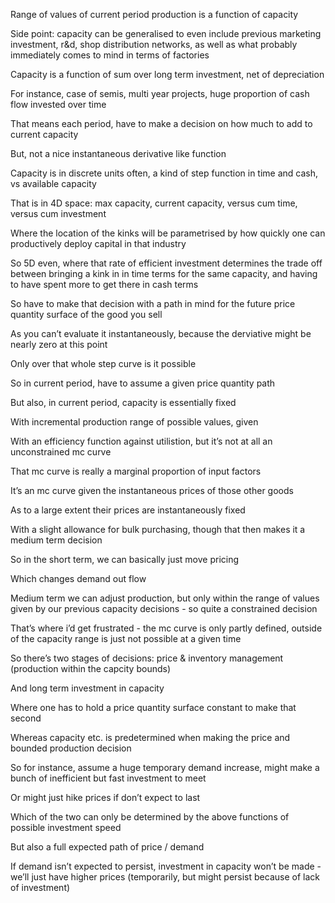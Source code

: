 

Range of values of current period production is a function of capacity

Side point: capacity can be generalised to even include previous marketing investment, r&d, shop distribution networks, as well as what probably immediately comes to mind in terms of factories

Capacity is a function of sum over long term investment, net of depreciation

For instance, case of semis, multi year projects, huge proportion of cash flow invested over time



That means each period, have to make a decision on how much to add to current capacity


But, not a nice instantaneous derivative like function

Capacity is in discrete units often, a kind of step function in time and cash, vs available capacity


That is in 4D space: max capacity, current capacity, versus cum time, versus cum investment


Where the location of the kinks will be parametrised by how quickly one can productively deploy capital in that industry

So 5D even, where that rate of efficient investment determines the trade off between bringing a kink in in time terms for the same capacity, and having to have spent more to get there in cash terms



So have to make that decision with a path in mind for the future price quantity surface of the good you sell

As you can't evaluate it instantaneously, because the derviative might be nearly zero at this point

Only over that whole step curve is it possible


So in current period, have to assume a given price quantity path


But also, in current period, capacity is essentially fixed

With incremental production range of possible values, given

With an efficiency function against utilistion, but it's not at all an unconstrained mc curve


That mc curve is really a marginal proportion of input factors

It's an mc curve given the instantaneous prices of those other goods

As to a large extent their prices are instantaneously fixed

With a slight allowance for bulk purchasing, though that then makes it a medium term decision


So in the short term, we can basically just move pricing

Which changes demand out flow


Medium term we can adjust production, but only within the range of values given by our previous capacity decisions - so quite a constrained decision




That's where i'd get frustrated - the mc curve is only partly defined, outside of the capacity range is just not possible at a given time

So there's two stages of decisions: price & inventory management (production within the capcity bounds)

And long term investment in capacity



Where one has to hold a price quantity surface constant to make that second

Whereas capacity etc. is predetermined when making the price and bounded production decision



So for instance, assume a huge temporary demand increase, might make a bunch of inefficient but fast investment to meet

Or might just hike prices if don't expect to last


Which of the two can only be determined by the above functions of possible investment speed

But also a full expected path of price / demand


If demand isn't expected to persist, investment in capacity won't be made - we'll just have higher prices (temporarily, but might persist because of lack of investment)